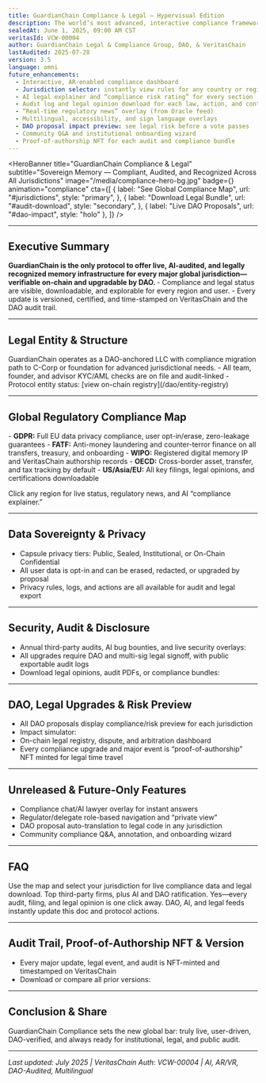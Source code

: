 ```yaml
---
title: GuardianChain Compliance & Legal — Hypervisual Edition
description: The world’s most advanced, interactive compliance framework—auto-updating, AI-verified, and multi-jurisdictional for institutions, DAOs, and the public.
sealedAt: June 1, 2025, 09:00 AM CST
veritasId: VCW-00004
author: GuardianChain Legal & Compliance Group, DAO, & VeritasChain
lastAudited: 2025-07-28
version: 3.5
language: omni
future_enhancements:
  - Interactive, AR-enabled compliance dashboard
  - Jurisdiction selector: instantly view rules for any country or region
  - AI legal explainer and “compliance risk rating” for every section
  - Audit log and legal opinion download for each law, action, and contract
  - “Real-time regulatory news” overlay (from Oracle feed)
  - Multilingual, accessibility, and sign language overlays
  - DAO proposal impact preview: see legal risk before a vote passes
  - Community Q&A and institutional onboarding wizard
  - Proof-of-authorship NFT for each audit and compliance bundle
---
```


<HeroBanner
  title="GuardianChain Compliance & Legal"
  subtitle="Sovereign Memory — Compliant, Audited, and Recognized Across All Jurisdictions"
  image="/media/compliance-hero-bg.jpg"
  badge={<VeritasBadge id="VCW-00004" />}
  animation="compliance"
  cta={[
    {
      label: "See Global Compliance Map",
      url: "#jurisdictions",
      style: "primary",
    },
    {
      label: "Download Legal Bundle",
      url: "#audit-download",
      style: "secondary",
    },
    { label: "Live DAO Proposals", url: "#dao-impact", style: "holo" },
  ]}
/>

<UtilityBar>
  <SectionTOC sticky scrollSpy animation="fade-in" />
  <QuickActions>
    <CopyButton text="guardian-global.com/whitepaper/compliance" />
    <ShareMenu
      platforms={["twitter", "linkedin", "telegram", "farcaster", "email"]}
    />
    <PDFExport />
    <VoiceToggle />
    <ThemeToggle />
    <TranslateMenu
      languages={["en", "es", "zh", "de", "fr", "ar", "hi", "jp"]}
    />
    <TextSizeToggle />
  </QuickActions>
</UtilityBar>

<LiveStats type="compliance" position="banner" />

---

## <span id="executive-summary">Executive Summary <InfoIcon /></span>

<Callout type="impact" icon="📝">
  <b>
    GuardianChain is the only protocol to offer live, AI-audited, and legally
    recognized memory infrastructure for every major global
    jurisdiction—verifiable on-chain and upgradable by DAO.
  </b>
</Callout>
- Compliance and legal status are visible, downloadable, and explorable for
every region and user. - Every update is versioned, certified, and time-stamped
on VeritasChain and the DAO audit trail.

<AIExplain section="executive-summary" />

---

## <span id="entity-structure">Legal Entity & Structure <LegalIcon /></span>

<Callout type="info" icon="🏛️">
  GuardianChain operates as a DAO-anchored LLC with compliance migration path to
  C-Corp or foundation for advanced jurisdictional needs.
</Callout>
- All team, founder, and advisor KYC/AML checks are on file and audit-linked -
Protocol entity status: [view on-chain registry](/dao/entity-registry)

---

## <span id="jurisdictions">Global Regulatory Compliance Map <GlobeIcon /></span>

<ComplianceMap interactive />- **GDPR:** Full EU data privacy compliance, user
opt-in/erase, zero-leakage guarantees - **FATF:** Anti-money laundering and
counter-terror finance on all transfers, treasury, and onboarding - **WIPO:**
Registered digital memory IP and VeritasChain authorship records - **OECD:**
Cross-border asset, transfer, and tax tracking by default - **US/Asia/EU:** All
key filings, legal opinions, and certifications downloadable

<Callout type="legal" icon="⚖️">
  Click any region for live status, regulatory news, and AI “compliance
  explainer.”
</Callout>

---

## <span id="privacy">Data Sovereignty & Privacy <LockIcon /></span>

- Capsule privacy tiers: Public, Sealed, Institutional, or On-Chain Confidential
- All user data is opt-in and can be erased, redacted, or upgraded by proposal
- Privacy rules, logs, and actions are all available for audit and legal export

---

## <span id="security-audit">Security, Audit & Disclosure <ShieldIcon /></span>

- Annual third-party audits, AI bug bounties, and live security overlays: <LiveStats type="security" />
- All upgrades require DAO and multi-sig legal signoff, with public exportable audit logs
- Download legal opinions, audit PDFs, or compliance bundles: <DownloadButton file="/docs/GuardianChain_ComplianceBundle.pdf" />

---

## <span id="dao-impact">DAO, Legal Upgrades & Risk Preview <DAOBadge /></span>

- All DAO proposals display compliance/risk preview for each jurisdiction
- Impact simulator: <DAOComplianceSimulator />
- On-chain legal registry, dispute, and arbitration dashboard
- Every compliance upgrade and major event is “proof-of-authorship” NFT minted for legal time travel

---

## <span id="future">Unreleased & Future-Only Features <FutureIcon /></span>

- Compliance chat/AI lawyer overlay for instant answers
- Regulator/delegate role-based navigation and “private view”
- DAO proposal auto-translation to legal code in any jurisdiction
- Community compliance Q&A, annotation, and onboarding wizard

---

## <span id="faq">FAQ <HelpIcon /></span>

<FAQ>
  <Question q="How can I see if GuardianChain is compliant in my country?">
    Use the map and select your jurisdiction for live compliance data and legal
    download.
  </Question>
  <Question q="Who audits GuardianChain?">
    Top third-party firms, plus AI and DAO ratification.
  </Question>
  <Question q="Can I download all legal/audit docs?">
    Yes—every audit, filing, and legal opinion is one click away.
  </Question>
  <Question q="What happens if the law changes?">
    DAO, AI, and legal feeds instantly update this doc and protocol actions.
  </Question>
</FAQ>

---

## <span id="audit-download">Audit Trail, Proof-of-Authorship NFT & Version <AuditIcon /></span>

- Every major update, legal event, and audit is NFT-minted and timestamped on VeritasChain
- Download or compare all prior versions: <AuditTrail doc="compliance" />

---

## <span id="conclusion">Conclusion & Share <ShareIcon /></span>

GuardianChain Compliance sets the new global bar: truly live, user-driven, DAO-verified, and always ready for institutional, legal, and public audit.

<ShareButtons />
<VoiceNarrationToggle />
<ThemeToggle />

---

_Last updated: July 2025 | VeritasChain Auth: VCW-00004 | AI, AR/VR, DAO-Audited, Multilingual_

